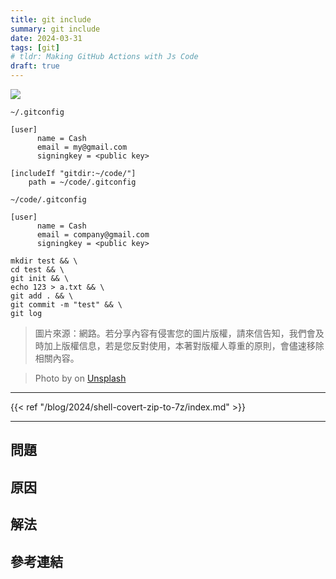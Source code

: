 ```yaml
---
title: git include
summary: git include
date: 2024-03-31
tags: [git]
# tldr: Making GitHub Actions with Js Code
draft: true
---
```


![](./cover.webp)

`~/.gitconfig`

```gitconfig
[user]
      name = Cash
      email = my@gmail.com
      signingkey = <public key>

[includeIf "gitdir:~/code/"]
    path = ~/code/.gitconfig
```

`~/code/.gitconfig`

```gitconfig
[user]
      name = Cash
      email = company@gmail.com
      signingkey = <public key>
```

```shell
mkdir test && \
cd test && \
git init && \
echo 123 > a.txt && \
git add . && \
git commit -m "test" && \
git log
```

> 圖片來源：網路。若分享內容有侵害您的圖片版權，請來信告知，我們會及時加上版權信息，若是您反對使用，本著對版權人尊重的原則，會儘速移除相關內容。

> Photo by []() on [Unsplash]()

---

{{< ref "/blog/2024/shell-covert-zip-to-7z/index.md" >}}

---

## 問題

## 原因

## 解法

## 參考連結
